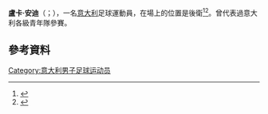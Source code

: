 '''盧卡·安迪'''（{{lang-it|Luca Antei}}；{{bd|1992年|4月19日}}），一名[[意大利|意大利]]足球運動員，在場上的位置是後衛<ref>{{cite web|last=Lottini|first=Roberto|title=Le ultime operazioni di mercato|url=http://www.usgrosseto1912.it/web/content/le-ultime-operazioni-di-mercato|publisher=U.S. Grosseto F.C|accessdate=28 December 2011|language=it|date=31 August 2011|archive-date=2012-01-19|archive-url=https://web.archive.org/web/20120119223553/http://www.usgrosseto1912.it/web/content/le-ultime-operazioni-di-mercato|dead-url=no}}</ref><ref>{{cite news|title=Roma: da Real arriva Gago|url=http://www.corrieredellosport.it/calcio/2011/08/31-191246/Roma%3A+da+Real+arriva+Gago|accessdate=28 December 2011|newspaper=Corriere dello Sport – Stadio|date=31 August 2011|language=it|deadurl=yes|archiveurl=https://web.archive.org/web/20160206112336/http://www.corrieredellosport.it/calcio/2011/08/31-191246/Roma%3A+da+Real+arriva+Gago|archivedate=2016年2月6日}}</ref>。曾代表過意大利各級青年隊參賽。

== 參考資料 ==
{{reflist}}

{{DEFAULTSORT: Antei, Luca}}
[[Category:意大利男子足球运动员|Category:意大利男子足球运动员]]